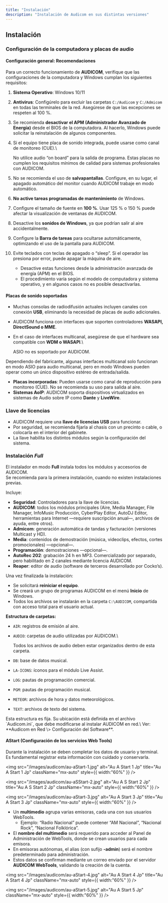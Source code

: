 ```yaml
---
title: "Instalación"
description: "Instalación de Audicom en sus distintas versiones"
---
```


## Instalación

### Configuración de la computadora y placas de audio

#### Configuración general: Recomendaciones

Para un correcto funcionamiento de **AUDICOM**, verifique que las configuraciones de la computadora y Windows cumplan los siguientes requisitos:

 1. **Sistema Operativo**: Windows 10/11
 2. **Antivirus**: Configúrelo para excluir las carpetas `C:/Audicom` y `C:/Admicom` en todas las terminales de la red. Asegúrese de que las excepciones se respeten al 100 %.
 3. Se recomienda **desactivar el APM (Administrador Avanzado de Energía)** desde el BIOS de la computadora. Al hacerlo, Windows puede solicitar la reinstalación de algunos componentes.
 4. Si el equipo tiene placa de sonido integrada, puede usarse como canal de monitoreo (CUE).\\

    <Danger>
      No utilice audio “on board” para la salida de programa. Estas placas no cumplen los requisitos mínimos de calidad para sistemas profesionales con AUDICOM.
    </Danger>
 5. No se recomienda el uso de **salvapantallas**. Configure, en su lugar, el apagado automático del monitor cuando AUDICOM trabaje en modo automático.
 6. **No active tareas programadas de mantenimiento** de Windows.
 7. Configure el tamaño de fuente en **100 %**. Usar 125 % o 150 % puede afectar la visualización de ventanas de AUDICOM.
 8. Desactive los **sonidos de Windows**, ya que podrían salir al aire accidentalmente.
 9. Configure la **Barra de tareas** para ocultarse automáticamente, optimizando el uso de la pantalla para AUDICOM.
10. Evite teclados con teclas de apagado o “sleep”. Si el operador las presiona por error, puede apagar la máquina de aire.
    - Desactive estas funciones desde la administración avanzada de energía (APM) en el BIOS.
    - El procedimiento varía según el modelo de computadora y sistema operativo, y en algunos casos no es posible desactivarlas.

#### Placas de sonido soportadas

- Muchas consolas de radiodifusión actuales incluyen canales con conexión **USB**, eliminando la necesidad de placas de audio adicionales.
- AUDICOM funciona con interfaces que soporten controladores **WASAPI, DirectSound o MME**.
- En el caso de interfaces multicanal, asegúrese de que el hardware sea compatible con **WDM o WASAPI**.\\

  <Note>
    ASIO no es soportado por AUDICOM.
  </Note>

Dependiendo del fabricante, algunas interfaces multicanal solo funcionan en modo ASIO para audio multicanal, pero en modo Windows pueden operar como un único dispositivo estéreo de entrada/salida.

- **Placas incorporadas**: Pueden usarse como canal de reproducción para monitoreo (CUE). No se recomienda su uso para salida al aire.
- **Sistemas AoIP**: AUDICOM soporta dispositivos virtualizados en sistemas de Audio sobre IP como **Dante** y **LiveWire**.

### Llave de licencias

- AUDICOM requiere una **llave de licencias USB** para funcionar.
- Por seguridad, se recomienda fijarla al chasis con un precinto o cable, o colocarla en el interior del gabinete.
- La llave habilita los distintos módulos según la configuración del sistema.

### Instalación _Full_

El instalador en modo **Full** instala todos los módulos y accesorios de AUDICOM.\
Se recomienda para la primera instalación, cuando no existen instalaciones previas.

Incluye:

- **Seguridad**: Controladores para la llave de licencias.
- **AUDICOM**: todos los módulos principales (Aire, Media Manager, File Manager, InfoMusic Producción, CyberPlay Editor, AutoDJ Editor, herramientas para Internet —requiere suscripción anual—, archivos de ayuda, entre otros).
- **Admicom**: generación automática de tandas y facturación (versiones Multicast y HD).
- **Media**: contenidos de demostración (música, videoclips, efectos, cortes promocionales) —opcional—.
- **Programación**: demostraciones —opcional—.
- **AutoRec 202**: grabación 24 h en MP3. Comercializado por separado, pero habilitado en 2 canales mediante licencia AUDICOM.
- **Reaper**: editor de audio (software de terceros desarrollado por Cocko’s).

Una vez finalizada la instalación:

- Se solicitará **reiniciar el equipo**.
- Se creará un grupo de programas AUDICOM en el menú **Inicio** de Windows.
- Todos los archivos se instalarán en la carpeta `C:\AUDICOM`, compartida con acceso total para el usuario actual.

**Estructura de carpetas:**

- `AIR`: registros de emisión al aire.
- `AUDIO`: carpetas de audio utilizadas por AUDICOM.\\

  <Warning>
    Todos los archivos de audio deben estar organizados dentro de esta carpeta.
  </Warning>
- `DB`: base de datos musical.
- `LA-ICONS`: íconos para el módulo Live Assist.
- `LOG`: pautas de programación comercial.
- `PGM`: pautas de programación musical.
- `METEOR`: archivos de hora y datos meteorológicos.
- `TEXT`: archivos de texto del sistema.

<Note>
  Esta estructura es fija. Su ubicación está definida en el archivo `Audicom.ini`, que debe modificarse al instalar AUDICOM en red.\
  Ver: **Audicom en Red \> Configuración del Software**.
</Note>

#### AStart (Configuración de los servicios Web Tools)

Durante la instalación se deben completar los datos de usuario y terminal. Es fundamental registrar esta información con cuidado y conservarla.

<img
  src="/images/audicom/au-aStart-1.jpg"
  alt="Au A Start 1 Jp"
  title="Au A Start 1 Jp"
  className="mx-auto"
  style={{ width:"60%" }}
/>

<img
  src="/images/audicom/au-aSStart-2.jpg"
  alt="Au A S Start 2 Jp"
  title="Au A S Start 2 Jp"
  className="mx-auto"
  style={{ width:"60%" }}
/>

<img
  src="/images/audicom/au-aStart-3.jpg"
  alt="Au A Start 3 Jp"
  title="Au A Start 3 Jp"
  className="mx-auto"
  style={{ width:"60%" }}
/>

- Un **multimedio** agrupa varias emisoras, cada una con sus usuarios WebTools.
  - Ejemplo: “Radio Nacional” puede contener “AM Nacional”, “Nacional Rock”, “Nacional Folklórica”.
- El **nombre del multimedio** será requerido para acceder al Panel de Administración de WebTools, donde se crean usuarios para cada emisora.
- En emisoras autónomas, el alias (con sufijo **-admin**) será el nombre predeterminado para administración.
- Estos datos se confirman mediante un correo enviado por el servidor **AUDICOM WebTools**, validando la creación de la cuenta.

<img
  src="/images/audicom/au-aStart-4.jpg"
  alt="Au A Start 4 Jp"
  title="Au A Start 4 Jp"
  className="mx-auto"
  style={{ width:"60%" }}
/>

<img
  src="/images/audicom/au-aStart-5.jpg"
  alt="Au A Start 5 Jp"
  className="mx-auto"
  style={{ width:"60%" }}
/>